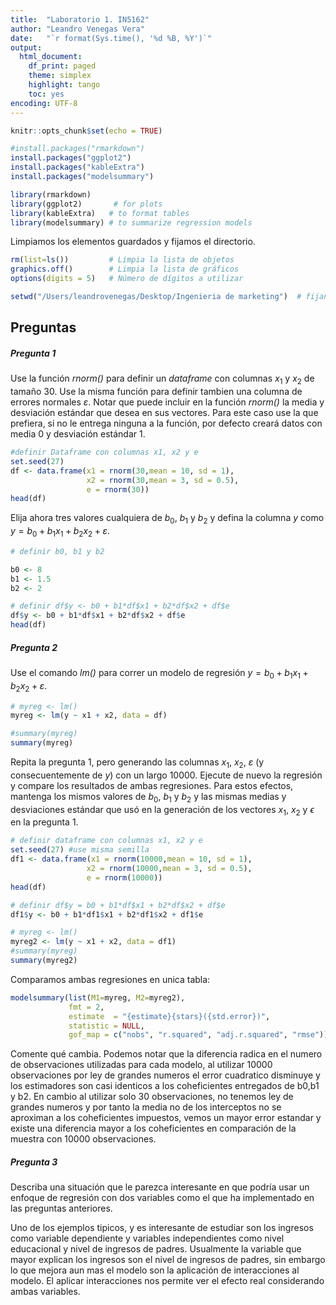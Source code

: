 ```yaml
---
title:  "Laboratorio 1. IN5162"
author: "Leandro Venegas Vera"
date:   "`r format(Sys.time(), '%d %B, %Y')`"
output:
  html_document:
    df_print: paged
    theme: simplex
    highlight: tango
    toc: yes
encoding: UTF-8
---
```


```r
knitr::opts_chunk$set(echo = TRUE)
```

```r
#install.packages("rmarkdown")
install.packages("ggplot2")
install.packages("kableExtra")
install.packages("modelsummary")
```


```r
library(rmarkdown)
library(ggplot2)       # for plots
library(kableExtra)   # to format tables
library(modelsummary) # to summarize regression models
```

Limpiamos los elementos guardados y fijamos el directorio.

```r
rm(list=ls())         # Limpia la lista de objetos 
graphics.off()        # Limpia la lista de gráficos
options(digits = 5)   # Número de dígitos a utilizar

setwd("/Users/leandrovenegas/Desktop/Ingenieria de marketing")  # fijando el directorio de trabajo
```

## Preguntas

##### Pregunta 1 

Use la función *rnorm()* para definir un _dataframe_ con columnas $x_1$ y $x_2$ de tamaño 30. Use la misma función para definir tambien una columna de errores normales $\varepsilon$. Notar que puede incluir en la función *rnorm()* la media y desviación estándar que desea en sus vectores. Para este caso use la que prefiera, si no le entrega ninguna a la función, por defecto creará datos con media 0 y desviación estándar 1. 

```r

#definir Dataframe con columnas x1, x2 y e
set.seed(27)
df <- data.frame(x1 = rnorm(30,mean = 10, sd = 1),
                 x2 = rnorm(30,mean = 3, sd = 0.5),
                 e = rnorm(30))
head(df)
```


Elija ahora tres valores cualquiera de $b_0$, $b_1$ y $b_2$ y defina la columna $y$ como $y = b_0 + b_1 x_1 + b_2 x_2 + \varepsilon$. 

```r
# definir b0, b1 y b2

b0 <- 8
b1 <- 1.5
b2 <- 2

# definir df$y <- b0 + b1*df$x1 + b2*df$x2 + df$e
df$y <- b0 + b1*df$x1 + b2*df$x2 + df$e
head(df)

```

##### Pregunta 2

Use el comando *lm()* para correr un modelo de regresión $y = b_0 + b_1 x_1 + b_2 x_2 + \varepsilon$. 
```r
# myreg <- lm()
myreg <- lm(y ~ x1 + x2, data = df)

#summary(myreg)
summary(myreg)
```

Repita la pregunta 1, pero generando las columnas $x_1$, $x_2$, $\varepsilon$ (y consecuentemente de $y$) con un largo 10000. Ejecute de nuevo la regresión y compare los resultados de ambas regresiones. Para estos efectos, mantenga los mismos valores de $b_0$, $b_1$ y $b_2$ y las mismas medias y desviaciones estándar que usó en la generación de los vectores $x_1$, $x_2$ y $\epsilon$ en la pregunta 1.

```r
# definir dataframe con columnas x1, x2 y e
set.seed(27) #use misma semilla
df1 <- data.frame(x1 = rnorm(10000,mean = 10, sd = 1),
                 x2 = rnorm(10000,mean = 3, sd = 0.5),
                 e = rnorm(10000))
head(df)

# definir df$y = b0 + b1*df$x1 + b2*df$x2 + df$e
df1$y <- b0 + b1*df1$x1 + b2*df1$x2 + df1$e

# myreg <- lm()
myreg2 <- lm(y ~ x1 + x2, data = df1)
#summary(myreg)
summary(myreg2)
```

Comparamos ambas regresiones en unica tabla:

```r
modelsummary(list(M1=myreg, M2=myreg2), 
             fmt = 2,
             estimate  = "{estimate}{stars}({std.error})",
             statistic = NULL,
             gof_map = c("nobs", "r.squared", "adj.r.squared", "rmse"))
```

Comente qué cambia.
Podemos notar que la diferencia radica en el numero de observaciones utilizadas para cada modelo, 
al utilizar 10000 observaciones por ley de grandes numeros el error cuadratico disminuye y los estimadores son casi identicos a los coheficientes entregados de b0,b1 y b2.
En cambio al utilizar solo 30 observaciones, no tenemos ley de grandes numeros y por tanto la media no de los interceptos no se aproximan a los coheficientes impuestos, 
vemos un mayor error estandar y existe una diferencia mayor a los coheficientes en comparación de la muestra con 10000 observaciones.

##### Pregunta 3

Describa una situación que le parezca interesante en que podría usar un enfoque de regresión con dos variables como el que ha implementado en las preguntas anteriores.

Uno de los ejemplos tipicos, y es interesante de estudiar son los ingresos como variable dependiente y variables independientes como nivel educacional y nivel de ingresos de padres.
Usualmente la variable que mayor explican los ingresos son el nivel de ingresos de padres, sin embargo lo que mejora aun mas el modelo son la aplicación de interacciones al modelo.
El aplicar interacciones nos permite ver el efecto real considerando ambas variables.
